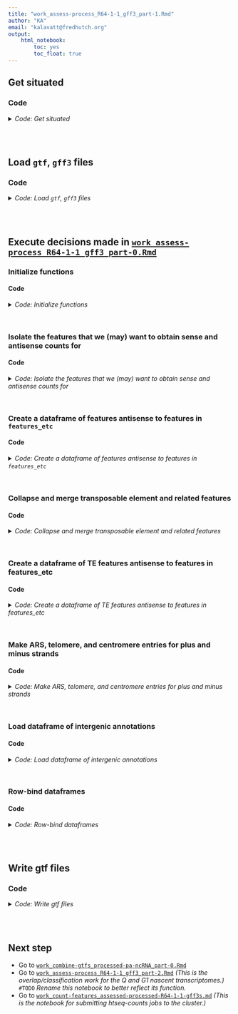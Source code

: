 ```yaml
---
title: "work_assess-process_R64-1-1_gff3_part-1.Rmd"
author: "KA"
email: "kalavatt@fredhutch.org"
output:
    html_notebook:
        toc: yes
        toc_float: true
---
```


## Get situated
### Code
<details>
<summary><i>Code: Get situated</i></summary>

```r
#!/usr/bin/env Rscript

library(GenomicRanges)
library(IRanges)
library(plyr)
library(readxl)
library(rtracklayer)
library(tidyverse)

options(scipen = 999)
options(ggrepel.max.overlaps = Inf)

if(stringr::str_detect(getwd(), "kalavattam")) {
    p_local <- "/Users/kalavattam/Dropbox/FHCC"
} else {
    p_local <- "/Users/kalavatt/projects-etc"
}
p_wd <- "2022_transcriptome-construction/results/2023-0215"

setwd(paste(p_local, p_wd, sep = "/"))
getwd()

rm(p_local, p_wd)
```
</details>
<br />
<br />

## Load `gtf`, `gff3` files
### Code
<details>
<summary><i>Code: Load `gtf`, `gff3` files</i></summary>

```r
#!/usr/bin/env Rscript

p_SGD <- "./infiles_gtf-gff3/comprehensive/S288C_reference_genome_R64-1-1_20110203"
f_SGD <- "saccharomyces_cerevisiae_R64-1-1_20110208.gff"
gff3_SGD <- paste(p_SGD, f_SGD, sep = "/") %>%
    rtracklayer::import() %>%
    tibble::as_tibble() %>%
    dplyr::arrange(seqnames, start) %>%
    dplyr::mutate(seqnames = gsub("chr", "", seqnames))

rm(p_SGD, f_SGD)
```
</details>
<br />
<br />

## Execute decisions made in [`work_assess-process_R64-1-1_gff3_part-0.Rmd`](./work_assess-process_R64-1-1_gff3_part-0.Rmd)
### Initialize functions
#### Code
<details>
<summary><i>Code: Initialize functions</i></summary>

```r
#!/usr/bin/env Rscript

#  Initialize functions -------------------------------------------------------
# `%+=%` <- function(x, y) eval.parent(substitute(x <- x + y))
# # stackoverflow.com/questions/5738831/r-plus-equals-and-plus-plus-equivalent-from-c-c-java-etc


# detect_overlap <- function(x, y) {
#     # Detect overlaps
#     # :param x: row number <numeric>
#     # :param y: range start and end columns/vectors <numeric>
#     # :return z: Boolean <0 or 1>
#     z <- ifelse(x[2] >= y[1], 1, 0)
#     return(z)
# }


# nonOverlappingGR <- function(
#     #' Retrieve a non-overlapping set of regions from a `GenomicRanges` object
#     #' 
#     #' This function returns a `GRanges` object containing a non-overlapping set 
#     #' regions derived from a supplied `GenomicRanges` object. Taken from
#     #' github.com/GreenleafLab/ArchR/blob/master/R/GRangesUtils.R#L60
#     #'
#     #' @param gr A `GRanges` object.
#     #' @param by The name of a column in `mcols(gr)` that should be used to
#     #' determine how overlapping regions should be resolved.
#     #' The resolution of overlapping regions also depends on `decreasing`. For
#     #' example, if a column named "score" is used for `by`, `decreasing = TRUE`
#     #' means that the highest "score" in the overlap will be retained and
#     #' `decreasing = FALSE` means that the lowest "score" in the overlap will
#     #' be retained.
#     #' @param decreasing A boolean value indicating whether the values in the
#     #' column indicated via `by` should be ordered in decreasing order. If
#     #' `TRUE`, the higher value in `by` will be retained.
#     #' @param verbose A boolean value indicating whether the output should
#     #' include extra reporting.
#     #' @export
# 	gr = NULL, 
# 	by = "score", 
# 	decreasing = TRUE, 
# 	verbose = FALSE
#   ){
#     # .validInput(input = gr, name = "gr", valid = c("GRanges"))
#     # .validInput(input = by, name = "by", valid = c("character"))
#     # .validInput(input = decreasing, name = "decreasing", valid = c("boolean"))
#     # .validInput(input = verbose, name = "verbose", valid = c("boolean"))
#     
#     stopifnot(by %in% colnames(mcols(gr)))
#     
#     #  Cluster GRanges into islands using reduce and then select based on input
#     .clusterGRanges <- function(
#         gr = NULL,
#         filter = TRUE,
#         by = "score",
#         decreasing = TRUE
#     ){
#         gr <- sort(sortSeqlevels(gr))
#         r <- GenomicRanges::reduce(gr, min.gapwidth = 0L, ignore.strand = TRUE)
#         o <- findOverlaps(gr, r, ignore.strand = TRUE)
#         mcols(gr)$cluster <- subjectHits(o)
#         gr <- gr[order(mcols(gr)[, by], decreasing = decreasing), ]
#         gr <- gr[!duplicated(mcols(gr)$cluster), ]
#         gr <- sort(sortSeqlevels(gr))
#         mcols(gr)$cluster <- NULL
#         return(gr)
#     }
#     
#     if(verbose) message("Converging", appendLF = FALSE)
#     
#     i <-  0
#     grConverge <- gr
#     while(length(grConverge) > 0) {
#         if(verbose){
#             message(".", appendLF = FALSE)
#         }
#         i <-  i + 1
#         grSelect <- .clusterGRanges(
#             gr = grConverge, 
#             filter = TRUE, 
#             by = by, 
#             decreasing = decreasing
#         )
#         
#         grConverge <- subsetByOverlaps(
#             grConverge,
#             grSelect, 
#             invert=TRUE, 
#             ignore.strand = TRUE
#         )  # Blacklist selected gr
#         
#         if(i == 1){  # If i is 1, then set gr_all to clustered
#             grAll <- grSelect
#         } else {
#             grAll <- c(grAll, grSelect)
#         } 
#     
#     }
#     message(sprintf("Converged after %s iterations!", i))
#     
#     if(verbose) {
#         message("\nSelected ", length(grAll), " from ", length(gr))
#     }
#     grAll <- sort(sortSeqlevels(grAll))
#     
#     return(grAll)
# }


flatten_elements_to_one <- function(x) {
    # For character list elements with two or more subelements, collapse the
    # subelements into a single character element
    # 
    # :param x: list
    # :return: character vector of collapsed list elements (list e)
    
    l_collapsed <- x[lengths(x) >= 2] %>% length()
    collapsed <- vector(mode = "character", length = l_collapsed)
    for(i in 1:l_collapsed) {
        collapsed[i] <- stringr::str_c(
            x[lengths(x) >= 2][[i]],
            collapse = ", "
        )
    }
    
    return(collapsed)
}


process_list_column <- function(x) {
    x[lengths(x) == 0] <- NA_character_
    if(length(x[lengths(x) >= 2]) != 0) {
        x[lengths(x) >= 2] <- x[lengths(x) >= 2] %>% flatten_elements_to_one()
    }
    y <- x %>% unlist()

    return(y)
}


write_gtf <- function(x, y) {
    # ...
    # :param x: tibble
    # :param y: outfile
    # :return: NA
    readr::write_tsv(
        x,
        y,
        col_names = FALSE,
        quote = "none",
        escape = "none"
    )
}


format_SGD_tibble <- function(x) {
    # ...
    # :param x: tibble
    # :return y: tibble in a basic gtf/gff2 format
    y <- x %>%
        dplyr::arrange(seqnames, start) %>%
        dplyr::rename(seqname =  seqnames) %>%
        dplyr::filter(seqname != "2-micron") %>%
        dplyr::mutate(feature = "feature", score = ".", frame = ".") %>%
        dplyr::relocate(c(source, feature), .after = seqname) %>%
        dplyr::relocate(c(score, strand, frame), .after = end) %>%
        dplyr::mutate(
            attribute = paste(
                paste0("gene_id \"", ID, "\""),
                paste0("transcript_id \"", ID, "\""),
                paste0("type \"", type, "\""),
                paste0("orf_classification \"", orf_classification, "\""),
                paste0("source_id \"", gsub("SGD:", "", dbxref), "\""),
                sep = "; "
            )
        ) %>%
        dplyr::select(-c(
            Alias, dbxref, gene, ID, Name, Note, Ontology_term,
            orf_classification, type, width
        ))
    
    return(y)
}
```
</details>
<br />

### Isolate the features that we (may) want to obtain sense and antisense counts for
#### Code
<details>
<summary><i>Code: Isolate the features that we (may) want to obtain sense and antisense counts for</i></summary>

```r
#!/usr/bin/env Rscript

features_etc <- gff3_SGD %>%
    dplyr::filter(
        type == "gene" |
        # type == "ncRNA" |  # Now in pa-ncRNA gtf
        type == "rRNA" |
        type == "snRNA" |
        type == "snoRNA" |
        type == "tRNA"
    ) %>%
    dplyr::filter(
        seqnames != "2-micron" &
        seqnames != "Mito"
    ) %>%
    dplyr::select(-c(Parent, phase, score)) %>%
    dplyr::arrange(seqnames, start, strand)
features_etc$Note <- process_list_column(features_etc$Note)
features_etc$Alias <- process_list_column(features_etc$Alias)
features_etc$Ontology_term <- process_list_column(features_etc$Ontology_term)
features_etc$ID <- features_etc$Name <- ifelse(
    features_etc$type == "five_prime_UTR_intron",
    paste0(features_etc$Name, "_5p"),
    ifelse(
        features_etc$type == "repeat_region",
        paste(
            features_etc$Name,
            paste0(
                features_etc$seqnames, ":",
                features_etc$start, "-",
                features_etc$end
            ),
            sep = "_"
        ),
        features_etc$Name
    )
)

# duplicated(features_etc$Name) %>% table()
# duplicated(features_etc$ID) %>% table()

# features_etc %>%
#     dplyr::group_by(type) %>%
#     dplyr::summarize(n = dplyr::n()) %>%
#     dplyr::arrange(dplyr::desc(n))

# all(features_etc$ID == features_etc$Name)
```
</details>
<br />

### Create a dataframe of features antisense to features in `features_etc`
#### Code
<details>
<summary><i>Code: Create a dataframe of features antisense to features in `features_etc`</i></summary>

```r
#!/usr/bin/env Rscript

features_etc_antisense <- features_etc
features_etc_antisense$strand <- ifelse(
    features_etc_antisense$strand == "+", "-", "+"
)
features_etc_antisense$source <- "SGD (KA)"
features_etc_antisense$type <- paste(
    "antisense", features_etc_antisense$type, sep = "_"
)
features_etc_antisense$ID <-
    features_etc_antisense$Name <-
    paste("AS", features_etc_antisense$Name, sep = "_")

# features_etc_antisense %>%
#     dplyr::group_by(strand) %>%
#     dplyr::summarize(n = dplyr::n())
```
</details>
<br />

### Collapse and merge transposable element and related features
#### Code
<details>
<summary><i>Code: Collapse and merge transposable element and related features</i></summary>

```r
#!/usr/bin/env Rscript

TE_PG <- gff3_SGD %>%
    dplyr::filter(        
        type == "long_terminal_repeat" |
        type == "LTR_retrotransposon" |
        type == "transposable_element_gene" |
        type == "pseudogene"
    ) %>%
        dplyr::filter(
            seqnames != "2-micron" &
            seqnames != "Mito"
        ) %>%
        dplyr::select(-c(score, phase, Parent)) %>%
        dplyr::arrange(seqnames, start, strand)
TE_PG$Note <- process_list_column(TE_PG$Note)
TE_PG$Alias <- process_list_column(TE_PG$Alias)
TE_PG$Ontology_term <- process_list_column(TE_PG$Ontology_term)
TE_PG$ID <- TE_PG$Name <- ifelse(
    TE_PG$type == "five_prime_UTR_intron",
    paste0(TE_PG$Name, "_5p"),
    ifelse(
        TE_PG$type == "repeat_region",
        paste(
            TE_PG$Name,
            paste0(
                TE_PG$seqnames, ":",
                TE_PG$start, "-",
                TE_PG$end
            ),
            sep = "_"
        ),
        TE_PG$Name
    )
)

#  If they overlap, and after stratifying for 'chr' and 'strand', then organize
#+ rows into groups  
TE_PG_group_chr_strand <- plyr::ddply(
    TE_PG,
    c("seqnames", "strand"),
    function(x) { 
        #  Check if a record should be linked with the previous record
        y <- c(NA, x$end[-nrow(x)])
        z <- ifelse(is.na(y), 0, y)
        z <- cummax(z)
        z[is.na(y)] <- NA
        x$previous_end <- z
        
        return(x)
    }
)
TE_PG_group_chr_strand$new_group <- is.na(TE_PG_group_chr_strand$previous_end) | 
    (TE_PG_group_chr_strand$start >= TE_PG_group_chr_strand$previous_end)
TE_PG_group_chr_strand$group <- cumsum(TE_PG_group_chr_strand$new_group)
TE_PG_group_chr_strand <- TE_PG_group_chr_strand %>%
    dplyr::mutate(type_ID = paste0(type, ": ", ID))

#  Aggregate the data
TE_PG_agg_chr_strand <- plyr::ddply(
    TE_PG_group_chr_strand,
    .(seqnames, strand, group),
    plyr::summarize, 
    start = min(start),
    end = max(end),
    width = (end - start) + 1,
    ID = paste0(ID, collapse = "; "),
    dbxref = paste0(dbxref, collapse = "; "),
    Name = paste0(type_ID, collapse = "; "),
    Note = paste0(Note, collapse = "; "),
    Ontology_term = paste0(Ontology_term, collapse = "; "),
    Alias = paste0(type, collapse = "; ")
) %>%
    dplyr::mutate(
        strand = strand,
        source = "SGD (KA)",
        type = ifelse(
            Alias == "pseudogene" | Alias == "pseudogene; pseudogene",
            "PG",
            "TE"
        ),
        orf_classification = NA_character_,
        gene = NA_character_
    ) %>%
    dplyr::select(-group) %>% 
    dplyr::arrange(seqnames, start, strand) %>%
    dplyr::relocate(c(
        seqnames, start, end, width, strand, source, type, ID, dbxref, Name,
        Note, Ontology_term, orf_classification, Alias, gene
    ))

details_Alias <- TE_PG_agg_chr_strand$Alias %>%
    stringr::str_remove_all("s") %>%
    stringr::str_split("; ") %>%
    purrr::map(sort) %>%
    purrr::map(unique)
details_Alias <- sapply(
    details_Alias[!sapply(details_Alias, purrr::is_empty)],
    paste,
    collapse = " "
) %>%
    gsub("long_terminal_repeat", "LTR", .) %>%
    gsub("LTR_retrotranpoon", "RT", .) %>%
    gsub("tranpoable_element_gene", "TE", .) %>%
    gsub("peudogene", "PG", .)

details_Name <- TE_PG_agg_chr_strand$Name %>%
    stringr::str_remove_all("s") %>%
    stringr::str_split("; ") %>%
    purrr::map(sort) %>%
    purrr::map(unique)
details_Name <- sapply(
    details_Name[!sapply(details_Name, purrr::is_empty)],
    paste,
    collapse = "; "
) %>%
    gsub("long_terminal_repeat", "LTR", .) %>%
    gsub("LTR_retrotranpoon", "RT", .) %>%
    gsub("tranpoable_element_gene", "TE_gene", .) %>%
    gsub("peudogene", "PG", .)

TE_PG_agg_chr_strand$Name <- details_Name
TE_PG_agg_chr_strand$Alias <- details_Alias
TE_PG_agg_chr_strand$n_types <- ifelse(
    grepl(" ", TE_PG_agg_chr_strand$Alias, fixed = TRUE),
    stringr::str_count(TE_PG_agg_chr_strand$Alias, " ") + 1,
    1
)
TE_PG_agg_chr_strand$n_features <- ifelse(
    grepl(";", TE_PG_agg_chr_strand$ID, fixed = TRUE),
    stringr::str_count(TE_PG_agg_chr_strand$ID, ";") + 1,
    1
)

TE_PG <- TE_PG_agg_chr_strand
TE_PG$ID <- gsub("; ", "_", TE_PG$ID)
TE_PG$Ontology_term <- TE_PG$Ontology_term %>%
    gsub("; ", "_", .) %>%
    gsub(", ", "-", .)
TE_PG$Name <- TE_PG$Name %>%
    gsub(": ", "-", .) %>%
    gsub("; ", "_", .) %>%
    gsub("TE_gene", "TE", .)
# TE_PG %>%
#     dplyr::group_by(strand) %>%
#     dplyr::summarize(n = dplyr::n())

rm(TE_PG_agg_chr_strand, TE_PG_group_chr_strand, details_Alias, details_Name)
```
</details>
<br />

### Create a dataframe of TE features antisense to features in features_etc
#### Code
<details>
<summary><i>Code: Create a dataframe of TE features antisense to features in features_etc</i></summary>

```r
#!/usr/bin/env Rscript

TE_PG_antisense <- TE_PG
TE_PG_antisense$strand <- ifelse(TE_PG_antisense$strand == "+", "-", "+")
TE_PG_antisense$source <- "SGD (KA)"
TE_PG_antisense$type <- paste("antisense", TE_PG_antisense$type, sep = "_")
TE_PG_antisense$ID <- paste("AS", TE_PG_antisense$ID, sep = "_")
TE_PG_antisense$Name <- paste("AS", TE_PG_antisense$Name, sep = "_")

# TE_PG_antisense %>%
#     dplyr::group_by(strand) %>%
#     dplyr::summarize(n = dplyr::n())
```
</details>
<br />

### Make ARS, telomere, and centromere entries for plus and minus strands
#### Code
<details>
<summary><i>Code: Make ARS, telomere, and centromere entries for plus and minus strands</i></summary>

```r
#!/usr/bin/env Rscript

ARS_etc_plus <- gff3_SGD %>%
    dplyr::filter(
        type == "ARS" | type == "telomere" | type == "centromere"
    ) %>%
    dplyr::select(-c(Parent, phase, score))
ARS_etc_plus$Note <- process_list_column(ARS_etc_plus$Note)
ARS_etc_plus$Alias <- process_list_column(ARS_etc_plus$Alias)
ARS_etc_plus$Ontology_term <- process_list_column(ARS_etc_plus$Ontology_term)
ARS_etc_plus$Name <- ifelse(
    ARS_etc_plus$type == "five_prime_UTR_intron",
    paste0(ARS_etc_plus$Name, "_5p"),
    ifelse(
        ARS_etc_plus$type == "repeat_region",
        paste(
            ARS_etc_plus$Name,
            paste0(
                ARS_etc_plus$seqnames, ":",
                ARS_etc_plus$start, "-", ARS_etc_plus$end
            ),
            sep = "_"
        ),
        ARS_etc_plus$Name
    )
)
ARS_etc_plus$ID <- ARS_etc_plus$Name

ARS_etc_minus <- ARS_etc_plus
ARS_etc_plus$strand <- "+"
ARS_etc_minus$strand <- "-"
ARS_etc_plus$ID <-
    ARS_etc_plus$Name <-
    paste("plus", ARS_etc_plus$Name, sep = "_")
ARS_etc_minus$ID <-
    ARS_etc_minus$Name <-
    paste("minus", ARS_etc_minus$Name, sep = "_")
```
</details>
<br />

### Load dataframe of intergenic annotations
#### Code
<details>
<summary><i>Code: Load dataframe of intergenic annotations</i></summary>

```r
#!/usr/bin/env Rscript

p_tsv <- "infiles_gtf-gff3/comprehensive/S288C_reference_genome_R64-1-1_20110203"
f_tsv <- "NotFeature_R64-1-1_20110203.dataframe.tsv"
intergenic_plus <- readr::read_tsv(
    paste(p_tsv, f_tsv, sep = "/"),
    show_col_types = FALSE
) %>%
    dplyr::select(-"...1")
rm(p_tsv, f_tsv)

chr_roman <- sapply(
    intergenic_plus$chr,
    function(x) {
        as.character(
            if(grepl("^2-micron$", x)) "2-micron"
            else if(grepl("^Mito$", x)) "Mito"
            else if(grepl("^[1-9]\\d*$", x)) as.roman(x)
        )
    }
)
# chr_roman %>%
#     as_tibble() %>%
#     group_by(value) %>%
#     summarize(n = n())

intergenic_plus$chr <- chr_roman
rm(chr_roman)

# intergenic_plus %>%
#     dplyr::group_by(chr) %>%
#     dplyr::summarize(n = dplyr::n()) %>%
#     dplyr::arrange(chr)

#  Format the dataframe for binding with dataframes of other features
intergenic_plus <- intergenic_plus %>%    
    dplyr::mutate(
        seqnames = chr,
        width = (end - start) + 1,
        source = "SGD (KA)",
        type = "intergenic",
        ID = feature,
        dbxref = NA_character_,
        Name = feature,
        Ontology_term = NA_character_,
        orf_classification = NA_character_,
        Alias = coord_pre_n,
        gene = NA_character_
    ) %>%
    dplyr::rename(Note = notes) %>%
    dplyr::select(-c(
        chr, strand_written, category, feature, coord_written, coord_pre_y,
        coord_pre_n, chr_pre_y
    )) %>%
    dplyr::relocate(c(
        seqnames, start, end, width, strand, source, type, ID, dbxref, Name,
        Note, Ontology_term, orf_classification, Alias, gene
    ))

#  Add a dataframe for minus-strand intergenic frames; then, continue to format
#+ the plus- and minus-strand dataframes
intergenic_minus <- intergenic_plus
intergenic_minus$strand <- "-"
intergenic_minus$ID <- paste("minus", intergenic_minus$ID, sep = "_")
intergenic_plus$ID <- paste("plus", intergenic_plus$ID, sep = "_")
intergenic_minus$Name <- paste("minus", intergenic_minus$Name, sep = "_")
intergenic_plus$Name <- paste("plus", intergenic_plus$Name, sep = "_")
intergenic_minus$Alias <- paste("minus", intergenic_minus$Alias, sep = "_")
intergenic_plus$Alias <- paste("plus", intergenic_plus$Alias, sep = "_")
intergenic_minus$Note <- intergenic_minus$Note %>% gsub("between", "Between", .)
intergenic_plus$Note <- intergenic_plus$Note %>% gsub("between", "Between", .)

#  Row-bind the plus- and minus-strand dataframes
intergenic <- dplyr::bind_rows(intergenic_plus, intergenic_minus) %>%
    dplyr::arrange(seqnames, start, strand) %>%
    dplyr::filter(seqnames != "2-micron" & seqnames != "Mito")

rm(intergenic_minus, intergenic_plus)
```
</details>
<br />

### Row-bind dataframes
#### Code
<details>
<summary><i>Code: Row-bind dataframes</i></summary>

```r
#!/usr/bin/env Rscript

#  S features/TE_PG with dual-strand ARS, telomeres, and centromeres
#+ 6972 + 348 + (385*2)
z_sense <- dplyr::bind_rows(
    features_etc,
    dplyr::select(TE_PG, -c(n_types, n_features)),
    ARS_etc_plus,
    ARS_etc_minus
) %>%
    dplyr::arrange(seqnames, start, end, strand) %>%
    dplyr::filter(seqnames != "2-micron" & seqnames != "Mito")

#  S and AS features/TE_PG with dual-strand ARS, telomeres, and centromeres
#+ (6972 + 348)*2 + (385*2)
z_sense_antisense <- dplyr::bind_rows(
    features_etc,
    features_etc_antisense,
    dplyr::select(TE_PG, -c(n_types, n_features)),
    dplyr::select(TE_PG_antisense, -c(n_types, n_features)),
    ARS_etc_plus,
    ARS_etc_minus
) %>%
    dplyr::arrange(seqnames, start, end, strand) %>%
    dplyr::filter(seqnames != "2-micron" & seqnames != "Mito")

#  AS features/TE_PG with dual-strand ARS, telomeres, and centromeres
#+ 6972 + 348 + (385*2)
z_antisense <- dplyr::bind_rows(
    features_etc_antisense,
    dplyr::select(TE_PG_antisense, -c(n_types, n_features)),
    ARS_etc_plus,
    ARS_etc_minus
) %>%
    dplyr::arrange(seqnames, start, end, strand) %>%
    dplyr::filter(seqnames != "2-micron" & seqnames != "Mito")

#  Row-bind above three dataframes with intergenic-annotation dataframe
z_sense_intergenic <-
    dplyr::bind_rows(z_sense, intergenic) %>%
    dplyr::arrange(seqnames, start, end, strand)

z_sense_antisense_intergenic <-
    dplyr::bind_rows(z_sense_antisense, intergenic) %>%
    dplyr::arrange(seqnames, start, end, strand)

z_antisense_intergenic <-
    dplyr::bind_rows(z_antisense, intergenic) %>%
    dplyr::arrange(seqnames, start, end, strand)
```
</details>
<br />
<br />

## Write gtf files
### Code
<details>
<summary><i>Code: Write gtf files</i></summary>

```r
#!/usr/bin/env Rscript

#  Set up outdirectory
p_out <- "outfiles_gtf-gff3/comprehensive/S288C_reference_genome_R64-1-1_20110203"
if(base::isFALSE(dir.exists(p_out))) {
    dir.create(p_out, recursive = TRUE)
}

#  Antisense features_etc
z_antisense %>%
    format_SGD_tibble() %>%
    write_gtf(
        ., paste(p_out, "processed_features_antisense.gtf", sep = "/")
    )

#  Antisense features_etc together with intergenic regions
z_antisense_intergenic %>%
    format_SGD_tibble() %>%
    write_gtf(
        ., paste(p_out, "processed_features-intergenic_antisense.gtf", sep = "/")
    )

#  Sense features_etc
z_sense %>%
    format_SGD_tibble() %>%
    write_gtf(
        ., paste(p_out, "processed_features_sense.gtf", sep = "/")
    )

#  Sense and antisense features_etc
z_sense_antisense %>%
    format_SGD_tibble() %>%
    write_gtf(
        ., paste(p_out, "processed_features_sense-antisense.gtf", sep = "/")
    )

#  Sense and antisense features_etc together with intergenic regions
z_sense_antisense_intergenic %>%
    format_SGD_tibble() %>%
    write_gtf(
        ., paste(p_out, "processed_features-intergenic_sense-antisense.gtf", sep = "/")
    )

#  Sense features_etc along with intergenic regions
z_sense_intergenic %>%
    format_SGD_tibble() %>%
    write_gtf(
        ., paste(p_out, "processed_features-intergenic_sense.gtf", sep = "/")
    )

#  Sense TE
z_sense %>%
    dplyr::filter(type == "TE") %>%
    format_SGD_tibble() %>%
    # View()
    write_gtf(
        ., paste(p_out, "processed_TE_sense.gtf", sep = "/")
    )

#  Sense PG
z_sense %>%
    dplyr::filter(type == "PG") %>%
    format_SGD_tibble() %>%
    # View()
    write_gtf(
        ., paste(p_out, "processed_PG_sense.gtf", sep = "/")
    )

#  Sense ncRNA  # Now in pa-ncRNA gtf
# z_sense %>%
#     dplyr::filter(type == "ncRNA") %>%
#     format_SGD_tibble() %>%
#     # View()
#     write_gtf(
#         ., paste(p_out, "processed_ncRNA_sense.gtf", sep = "/")
#     )

#  Sense gene
z_sense %>%
    dplyr::filter(type == "gene") %>%
    format_SGD_tibble() %>%
    # View()
    write_gtf(
        ., paste(p_out, "processed_gene_sense.gtf", sep = "/")
    )

#  Dual-strand ARS
z_sense %>%
    dplyr::filter(type == "ARS") %>%
    format_SGD_tibble() %>%
    # View()
    write_gtf(
        ., paste(p_out, "processed_ARS_dual-strand.gtf", sep = "/")
    )

#  Sense tRNA
z_sense %>%
    dplyr::filter(type == "tRNA") %>%
    format_SGD_tibble() %>%
    # View()
    write_gtf(
        ., paste(p_out, "processed_tRNA_sense.gtf", sep = "/")
    )

#  Sense snoRNA
z_sense %>%
    dplyr::filter(type == "snoRNA") %>%
    format_SGD_tibble() %>%
    # View()
    write_gtf(
        ., paste(p_out, "processed_snoRNA_sense.gtf", sep = "/")
    )

#  Dual-strand telomere
z_sense %>%
    dplyr::filter(type == "telomere") %>%
    format_SGD_tibble() %>%
    # View()
    write_gtf(
        ., paste(p_out, "processed_telomere_dual-strand.gtf", sep = "/")
    )

#  Dual-strand centromere
z_sense %>%
    dplyr::filter(type == "centromere") %>%
    format_SGD_tibble() %>%
    # View()
    write_gtf(
        ., paste(p_out, "processed_centromere_dual-strand.gtf", sep = "/")
    )

#  Sense rRNA
z_sense %>%
    dplyr::filter(type == "rRNA") %>%
    format_SGD_tibble() %>%
    # View()
    write_gtf(
        ., paste(p_out, "processed_rRNA_sense.gtf", sep = "/")
    )

#  Sense snRNA
z_sense %>%
    dplyr::filter(type == "snRNA") %>%
    format_SGD_tibble() %>%
    # View()
    write_gtf(
        ., paste(p_out, "processed_snRNA_sense.gtf", sep = "/")
    )

#  Dual-strand intergenic
z_sense_intergenic %>%
    dplyr::filter(type == "intergenic") %>%
    format_SGD_tibble() %>%
    # View()
    write_gtf(
        ., paste(p_out, "processed_intergenic_dual-strand.gtf", sep = "/")
    )

#  Sense RNA species
z_sense %>%
    dplyr::filter(
        type == "tRNA" | 
        type == "snoRNA" | 
        type == "rRNA" | 
        # type == "ncRNA" |  # Now in pa-ncRNA gtf
        type == "snRNA"
    ) %>%
    format_SGD_tibble() %>%
    # View()
    write_gtf(
        ., paste(p_out, "processed_RNA-species_sense.gtf", sep = "/")
    )
```
</details>
<br />
<br />

## Next step
- Go to [`work_combine-gtfs_processed-pa-ncRNA_part-0.Rmd`](./work_combine-gtfs_processed-pa-ncRNA_part-0.Rmd)
- Go to [`work_assess-process_R64-1-1_gff3_part-2.Rmd`](./work_assess-process_R64-1-1_gff3_part-2.Rmd) *(This is the overlap/classification work for the Q and G1 nascent transcriptomes.)* `#TODO` *Rename this notebook to better reflect its function.*
- Go to [`work_count-features_assessed-processed-R64-1-1-gff3s.md`](./work_count-features_assessed-processed-R64-1-1-gff3s.md) *(This is the notebook for submitting htseq-counts jobs to the cluster.)*
<br />

